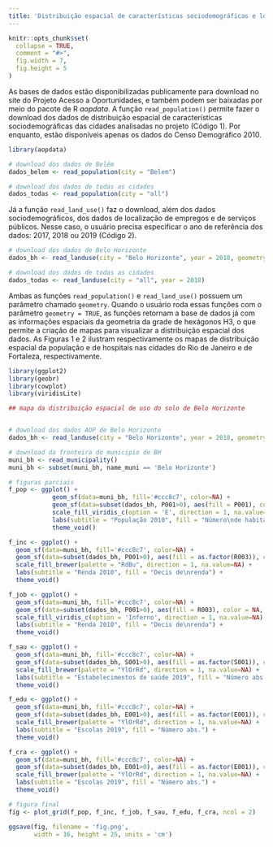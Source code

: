 ```yaml
---
title: 'Distribuição espacial de características sociodemográficas e localização de empregos e serviços públicos das 20 maiores cidades do Brasil'
---
```


```r
knitr::opts_chunk$set(
  collapse = TRUE,
  comment = "#>",
  fig.width = 7,
  fig.height = 5
)
```

As bases de dados estão disponibilizadas publicamente para download no site do Projeto Acesso a Oportunidades, e também podem ser baixadas por meio do pacote de R *aopdata*. A função `read_population()` permite fazer o download dos dados de distribuição espacial de características sociodemográficas das cidades analisadas no projeto (Código 1). Por enquanto, estão disponíveis apenas os dados do Censo Demográfico 2010.

```r
library(aopdata)

# download dos dados de Belém
dados_belem <- read_population(city = "Belem")

# download dos dados de todas as cidades
dados_todas <- read_population(city = "all")
```

Já a função `read_land_use()` faz o download, além dos dados sociodemográficos, dos dados de localização de empregos e de serviços públicos. Nesse caso, o usuário precisa especificar o ano de referência dos dados: 2017, 2018 ou 2019 (Código 2).

```r
# download dos dados de Belo Horizonte
dados_bh <- read_landuse(city = "Belo Horizonte", year = 2018, geometry = TRUE)

# download dos dados de todas as cidades
dados_todas <- read_landuse(city = "all", year = 2018)
```

Ambas as funções `read_population()` e `read_land_use()` possuem um parâmetro chamado `geometry`. Quando o usuário roda essas funções com o parâmetro `geometry = TRUE`, as funções retornam a base de dados já com as informações espaciais da geometria da grade de hexágonos H3, o que permite a criação de mapas para visualizar a distribuição espacial dos dados. As Figuras 1 e 2 ilustram respectivamente os mapas de distribuição espacial da população e de hospitais nas cidades do Rio de Janeiro e de Fortaleza, respectivamente.

```r
library(ggplot2)
library(geobr)
library(cowplot)
library(viridisLite)

## mapa da distribuição espacial de uso do solo de Belo Horizonte


# download dos dados AOP de Belo Horizonte
dados_bh <- read_landuse(city = "Belo Horizonte", year = 2018, geometry = TRUE)

# download da fronteira do municipio de BH
muni_bh <- read_municipality()
muni_bh <- subset(muni_bh, name_muni == 'Belo Horizonte')

# figuras parciais
f_pop <- ggplot() +
            geom_sf(data=muni_bh, fill='#ccc8c7', color=NA) +
            geom_sf(data=subset(dados_bh, P001>0), aes(fill = P001), color = NA, alpha = 0.7) +
            scale_fill_viridis_c(option = 'E', direction = 1, na.value=NA) +
            labs(subtitle = "População 2010", fill = "Número\nde habitantes") +
            theme_void()

f_inc <- ggplot() +
  geom_sf(data=muni_bh, fill='#ccc8c7', color=NA) +
  geom_sf(data=subset(dados_bh, P001>0), aes(fill = as.factor(R003)), color = NA, alpha = 0.7) +
  scale_fill_brewer(palette = "RdBu", direction = 1, na.value=NA) +
  labs(subtitle = "Renda 2010", fill = "Decis de\nrenda") +
  theme_void()

f_job <- ggplot() +
  geom_sf(data=muni_bh, fill='#ccc8c7', color=NA) +
  geom_sf(data=subset(dados_bh, P001>0), aes(fill = R003), color = NA, alpha = 0.7) +
  scale_fill_viridis_c(option = 'Inferno', direction = 1, na.value=NA) +
  labs(subtitle = "Renda 2010", fill = "Decis de\nrenda") +
  theme_void()

f_sau <- ggplot() +
  geom_sf(data=muni_bh, fill='#ccc8c7', color=NA) +
  geom_sf(data=subset(dados_bh, S001>0), aes(fill = as.factor(S001)), color = NA, alpha = 0.7) +
  scale_fill_brewer(palette = "YlOrRd", direction = 1, na.value=NA) +
  labs(subtitle = "Estabelecimentos de saúde 2019", fill = "Número abs.") +
  theme_void()

f_edu <- ggplot() +
  geom_sf(data=muni_bh, fill='#ccc8c7', color=NA) +
  geom_sf(data=subset(dados_bh, E001>0), aes(fill = as.factor(E001)), color = NA, alpha = 0.7) +
  scale_fill_brewer(palette = "YlOrRd", direction = 1, na.value=NA) +
  labs(subtitle = "Escolas 2019", fill = "Número abs.") +
  theme_void()

f_cra <- ggplot() +
  geom_sf(data=muni_bh, fill='#ccc8c7', color=NA) +
  geom_sf(data=subset(dados_bh, E001>0), aes(fill = as.factor(E001)), color = NA, alpha = 0.7) +
  scale_fill_brewer(palette = "YlOrRd", direction = 1, na.value=NA) +
  labs(subtitle = "Escolas 2019", fill = "Número abs.") +
  theme_void()

# figura final
fig <- plot_grid(f_pop, f_inc, f_job, f_sau, f_edu, f_cra, ncol = 2)

ggsave(fig, filename = 'fig.png', 
       width = 16, height = 25, units = 'cm')

```
